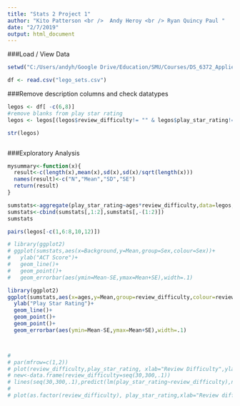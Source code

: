 ---
title: "Stats 2 Project 1"
author: "Kito Patterson <br />  Andy Heroy <br /> Ryan Quincy Paul "
date: "2/7/2019"
output: html_document
---



###Load / View Data
```{r}
setwd("C:/Users/andyh/Google Drive/Education/SMU/Courses/DS_6372_Applied_Statistics/project 1/Project")

df <- read.csv("lego_sets.csv")

```

###Remove description columns and check datatypes
```{r echo=TRUE}
legos <- df[ -c(6,8)]
#remove blanks from play star rating
legos <- legos[(legos$review_difficulty!= "" & legos$play_star_rating!= ""),]

str(legos)



```


###Exploratory Analysis
```{r EDAGraphs_and_such, fig.height=4}
mysummary<-function(x){
  result<-c(length(x),mean(x),sd(x),sd(x)/sqrt(length(x)))
  names(result)<-c("N","Mean","SD","SE")
  return(result)
}

sumstats<-aggregate(play_star_rating~ages*review_difficulty,data=legos,mysummary)
sumstats<-cbind(sumstats[,1:2],sumstats[,-(1:2)])
sumstats

pairs(legos[-c(1,6:8,10,12)])

# library(ggplot2)
# ggplot(sumstats,aes(x=Background,y=Mean,group=Sex,colour=Sex))+
#   ylab("ACT Score")+
#   geom_line()+
#   geom_point()+
#   geom_errorbar(aes(ymin=Mean-SE,ymax=Mean+SE),width=.1)

library(ggplot2)
ggplot(sumstats,aes(x=ages,y=Mean,group=review_difficulty,colour=review_difficulty))+
  ylab("Play Star Rating")+
  geom_line()+
  geom_point()+
  geom_point()+
  geom_errorbar(aes(ymin=Mean-SE,ymax=Mean+SE),width=.1)




```

``` {r Test Code}


# 
# par(mfrow=c(1,2))
# plot(review_difficulty,play_star_rating, xlab="Review Difficulty",ylab="Play Rating")
# new<-data.frame(review_difficulty=seq(30,300,.1))
# lines(seq(30,300,.1),predict(lm(play_star_rating~review_difficulty),newdata=new),col="red",lwd=4)
# 
# plot(as.factor(review_difficulty), play_star_rating,xlab="Review difficulty",ylab="Play Rating",title="Auto Data Set",col=c(7,32,57,82,107))


```
